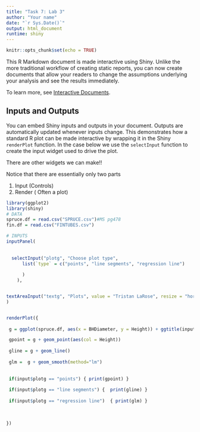```yaml
---
title: "Task 7: Lab 3"
author: "Your name"
date: "`r Sys.Date()`"
output: html_document
runtime: shiny
---
```


```r
knitr::opts_chunk$set(echo = TRUE)
```

This R Markdown document is made interactive using Shiny. Unlike the more traditional workflow of creating static reports, you can now create documents that allow your readers to change the assumptions underlying your analysis and see the results immediately. 

To learn more, see [Interactive Documents](http://rmarkdown.rstudio.com/authoring_shiny.html).

## Inputs and Outputs

You can embed Shiny inputs and outputs in your document. Outputs are automatically updated whenever inputs change.  This demonstrates how a standard R plot can be made interactive by wrapping it in the Shiny `renderPlot` function. In the case below we use the `selectInput` function to create the input widget used to drive the plot.

There are other widgets we can make!!

Notice that there are essentially only two parts

 1. Input (Controls)
 2. Render ( Often a plot)

```r
library(ggplot2)
library(shiny)
# DATA
spruce.df = read.csv("SPRUCE.csv")#MS pg478
fin.df = read.csv("FINTUBES.csv")

# INPUTS
inputPanel(
  
  
  selectInput("plotg", "Choose plot type",
      list(`type` = c("points", "line segments", "regression line")
           
      )
    ),


textAreaInput("textg", "Plots", value = "Tristan LaRose", resize = "horizontal")
)


renderPlot({
  
 g = ggplot(spruce.df, aes(x = BHDiameter, y = Height)) + ggtitle(input$textg) + coord_cartesian(ylim = c(0, 1.2*max(spruce.df$Height)), xlim = c(0, 1.2*max(spruce.df$BHDiameter)))

 gpoint = g + geom_point(aes(col = Height)) 
 
 gline = g + geom_line() 
 
 glm =  g + geom_smooth(method="lm")
 
  
 if(input$plotg == "points") { print(gpoint) }
 
 if(input$plotg == "line segments") {  print(gline) }
 
 if(input$plotg == "regression line")  { print(glm) }
 
 
   
})
```

